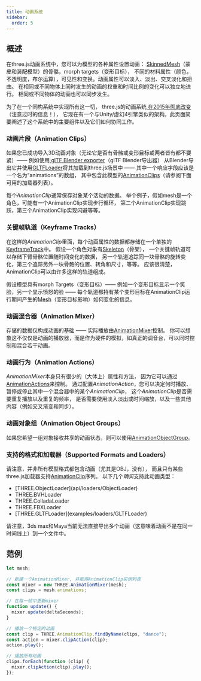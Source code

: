 ```yaml
---
title: 动画系统
sidebar:
  order: 5
---
```


## 概述

在three.js动画系统中，您可以为模型的各种属性设置动画：
[SkinnedMesh](api/objects/SkinnedMesh)（蒙皮和装配模型）的骨骼，morph targets（变形目标），
不同的材料属性（颜色，不透明度，布尔运算），可见性和变换。动画属性可以淡入、淡出、交叉淡化和扭曲。
在相同或不同物体上同时发生的动画的权重和时间比例的变化可以独立地进行。
相同或不同物体的动画也可以同步发生。

为了在一个同构系统中实现所有这一切，
three.js的动画系统[ 在2015年彻底改变](https://github.com/mrdoob/three.js/issues/6881)（注意过时的信息！），
它现在有一个与Unity/虚幻4引擎类似的架构。此页面简要阐述了这个系统中的主要组件以及它们如何协同工作。

### 动画片段（Animation Clips）

如果您已成功导入3D动画对象（无论它是否有骨骼或变形目标或两者皆有都不要紧）——
例如使用[ glTF Blender exporter](https://github.com/KhronosGroup/glTF-Blender-IO)（glTF Blender导出器）
从Blender导出它并使用[GLTFLoader](examples/loaders/GLTFLoader)将其加载到three.js场景中
—— 其中一个响应字段应该是一个名为“animations”的数组，
其中包含此模型的[AnimationClips](api/animation/AnimationClip)（请参阅下面可用的加载器列表）。

每个*AnimationClip*通常保存对象某个活动的数据。
举个例子，假如mesh是一个角色，可能有一个AnimationClip实现步行循环，
第二个AnimationClip实现跳跃，第三个AnimationClip实现闪避等等。

### 关键帧轨道（Keyframe Tracks）

在这样的*AnimationClip*里面，每个动画属性的数据都存储在一个单独的[KeyframeTrack](api/animation/KeyframeTrack)中。
假设一个角色对象有[Skeleton](api/objects/Skeleton)（骨架），
一个关键帧轨道可以存储下臂骨骼位置随时间变化的数据，
另一个轨道追踪同一块骨骼的旋转变化，第三个追踪另外一块骨骼的位置、转角和尺寸，等等。
应该很清楚，AnimationClip可以由许多这样的轨道组成。

假设模型具有morph Targets（变形目标）——
例如一个变形目标显示一个笑脸，另一个显示愤怒的脸 ——
每个轨道都持有某个变形目标在AnimationClip运行期间产生的[Mesh](api/objects/Mesh#morphTargetInfluences)（变形目标影响）如何变化的信息。

### 动画混合器（Animation Mixer）

存储的数据仅构成动画的基础 —— 实际播放由[AnimationMixer](api/animation/AnimationMixer)控制。
你可以想象这不仅仅是动画的播放器，而是作为硬件的模拟，如真正的调音台，可以同时控制和混合若干动画。

### 动画行为（Animation Actions）

*AnimationMixer*本身只有很少的（大体上）属性和方法，
因为它可以通过[AnimationActions](api/animation/AnimationAction)来控制。
通过配置*AnimationAction*，您可以决定何时播放、暂停或停止其中一个混合器中的某个*AnimationClip*，
这个*AnimationClip*是否需要重复播放以及重复的频率，
是否需要使用淡入淡出或时间缩放，以及一些其他内容（例如交叉渐变和同步）。

### 动画对象组（Animation Object Groups）

如果您希望一组对象接收共享的动画状态，则可以使用[AnimationObjectGroup](api/animation/AnimationObjectGroup)。

### 支持的格式和加载器（Supported Formats and Loaders）

请注意，并非所有模型格式都包含动画（尤其是OBJ，没有），
而且只有某些three.js加载器支持[AnimationClip](api/animation/AnimationClip)序列。
以下几个*确实*支持此动画类型：

<ul>
  <li>[THREE.ObjectLoader](api/loaders/ObjectLoader)</li>
  <li>THREE.BVHLoader</li>
  <li>THREE.ColladaLoader</li>
  <li>THREE.FBXLoader</li>
  <li>[THREE.GLTFLoader](examples/loaders/GLTFLoader)</li>
</ul>

请注意，3ds max和Maya当前无法直接导出多个动画（这意味着动画不是在同一时间线上）到一个文件中。

## 范例

```javascript
let mesh;

// 新建一个AnimationMixer, 并取得AnimationClip实例列表
const mixer = new THREE.AnimationMixer(mesh);
const clips = mesh.animations;

// 在每一帧中更新mixer
function update() {
  mixer.update(deltaSeconds);
}

// 播放一个特定的动画
const clip = THREE.AnimationClip.findByName(clips, "dance");
const action = mixer.clipAction(clip);
action.play();

// 播放所有动画
clips.forEach(function (clip) {
  mixer.clipAction(clip).play();
});
```
